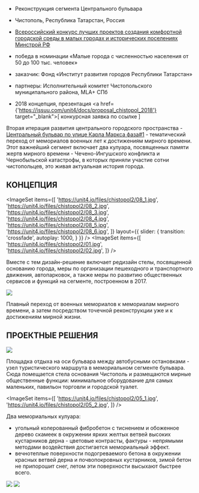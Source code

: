 
<Title>БУЛЬВАР КАРЛА МАРКСА ФАЗА #2</Title>

- Реконструкция сегмента Центрального бульвара
- Чистополь, Республика Татарстан, Россия
- [Всероссийский конкурс лучших проектов создания комфортной городской среды в малых городах и исторических поселениях Минстрой РФ](https://konkurs.gorodsreda.ru/)
- победа в номинации «Малые города с численностью населения от 50 до 100 тыс. человек»


- заказчик: Фонд «Институт развития городов Республики Татарстан»
- партнеры: Исполнительный комитет Чистопольского муниципального района, MLA+ СПб


- 2018 концепция, презентация <a href={'https://issuu.com/unit4/docs/proposal_chistopol_2018'} target="_blank">[ конкурсная заявка по ссылке ]</a>


Вторая итерация развития центрального городского пространства - [Центральный бульвар по улице Карла Маркса фаза#1](/repository/chistopol) - тематический переход от мемориалов военных лет к достижениям мирного времени. Этот важнейший сегмент включает два кулуара, посвященных памяти жертв мирного времени - Чечено-Ингушского конфликта и Чернобыльской катастрофы, в которых приняли участие сотни чистопольцев, это живая актуальная история города.

## КОНЦЕПЦИЯ

<ImageSet
    items={[
        'https://unit4.io/files/chistopol2/08_1.jpg',
        'https://unit4.io/files/chistopol2/08_2.jpg',
        'https://unit4.io/files/chistopol2/08_3.jpg',
        'https://unit4.io/files/chistopol2/08_4.jpg',
        'https://unit4.io/files/chistopol2/08_5.jpg',
        'https://unit4.io/files/chistopol2/08_6.jpg',
    ]}
    layout={{
        slider: {
            transition: 'crossfade',
            autoplay: 1000,
        }
    }}
/>
<ImageSet
    items={[
        'https://unit4.io/files/chistopol2/01.jpg',
        'https://unit4.io/files/chistopol2/02.jpg',
    ]}
/>

Вместе с тем дизайн-решение включает редизайн стелы, посвященной основанию города, меры по организации пешеходного и транспортного движения, автопарковок, а также меры по развитию общественных сервисов и функций на сегменте, построенном в 2017.

<Image src='https://unit4.io/files/chistopol2/03.jpg'/>

Плавный переход от военных мемориалов к мемориалам мирного времени, а затем посредством точечной реконструкции уже и к достижениям мирной жизни.
            

## ПРОЕКТНЫЕ РЕШЕНИЯ

<Image src='https://unit4.io/files/chistopol2/04.jpg'/>

Площадка отдыха на оси бульвара между автобусными остановками - узел туристического маршрута в мемориальном сегменте бульвара. Сюда помещается стела основания Чистополь и размещаются мирные общественные функции: минимальное оборудование для самых маленьких, павильон торговли и городской туалет.

<ImageSet
    items={[
        'https://unit4.io/files/chistopol2/05_1.jpg',
        'https://unit4.io/files/chistopol2/05_2.jpg',
    ]}
/>

Два мемориальных кулуара:
- угольный колерованный фибробетон с тиснением и обоженное дерево скамеек в окружении ярких желтых ветвей высоких кустарников дерна - цветовые контрасты, фактуры - непрямыми методами воздействия достигается мемориальный эффект.
- вечнотеплые поверхности подогреваемого бетона в окружении красных ветвей дерна и почвопокровных кустарников, зимой бетон не припорошит снег, летом эти поверхности высыхают быстрее всего.

<Image src='https://unit4.io/files/chistopol2/06.jpg'/>
<Image src='https://unit4.io/files/chistopol2/07.jpg'/>
